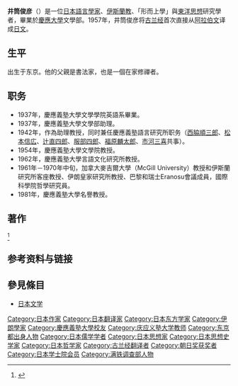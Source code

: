 {{japanese|japanese=井筒俊彦|kana=いづつ としひこ|romaji=Izutsu Toshihiko}}
'''井筒俊彦'''（{{bd|1914年|5月4日|1993年|1月7日}}）是一位[[日本|日本]][[語言學家|語言學家]]、[[伊斯蘭教|伊斯蘭教]]、「形而上學」與[[東洋思想|東洋思想]]研究學者，畢業於[[慶應大學|慶應大學]]文學部。1957年，井筒俊彦将[[古兰经|古兰经]]首次直接从[[阿拉伯文|阿拉伯文]]译成[[日文|日文]]。

==生平==
出生于东京。他的父親是書法家，也是一個在家修禪者。

==职务==
* 1937年，慶應義塾大學文學學院英語系畢業。
* 1937年，慶應義塾大學文學部助理。
* 1942年，作為助理教授，同时兼任慶應義塾語言研究所职务（[[西脇順三郎|西脇順三郎]]、[[松本信広|松本信広]]、[[辻直四郎|辻直四郎]]、[[服部四郎|服部四郎]]、[[福原麟太郎|福原麟太郎]]、[[市河三喜|市河三喜]]共事）。
* 1954年，慶應義塾大學文學院教授。
* 1962年，慶應義塾大學言語文化研究所教授。
* 1961年－1970年中旬，加拿大麥吉爾大學（McGill University）教授和伊斯蘭研究所客座教授、伊朗皇家研究所教授、巴黎和瑞士Eranosu會議成員，國際科學院哲學研究員。
* 1981年，慶應義塾大學名譽教授。

==著作==

<ref>{{Cite web |url=http://ja.wikipedia.org/wiki/%E4%BA%95%E7%AD%92%E4%BF%8A%E5%BD%A6 |title=存档副本 |accessdate=2011-08-30 |archive-date=2020-11-01 |archive-url=https://web.archive.org/web/20201101044839/https://ja.wikipedia.org/wiki/%E4%BA%95%E7%AD%92%E4%BF%8A%E5%BD%A6 |dead-url=no }}</ref>
==参考资料与链接==
<references />

== 參見條目 ==
* [[日本文学|日本文学]]
{{Authority control}}
{{Japan-academic-bio-stub}}

{{DEFAULTSORT:Izutsu, Toshihiko}}
[[Category:日本作家|Category:日本作家]]
[[Category:日本翻译家|Category:日本翻译家]]
[[Category:日本东方学家|Category:日本东方学家]]
[[Category:伊朗學家|Category:伊朗學家]]
[[Category:慶應義塾大學校友|Category:慶應義塾大學校友]]
[[Category:庆应义塾大学教师|Category:庆应义塾大学教师]]
[[Category:东京都出身人物|Category:东京都出身人物]]
[[Category:日本儒学学者|Category:日本儒学学者]]
[[Category:日本思想家|Category:日本思想家]]
[[Category:日本思想史学家|Category:日本思想史学家]]
[[Category:日本哲学家|Category:日本哲学家]]
[[Category:古兰经翻译者|Category:古兰经翻译者]]
[[Category:朝日奖获奖者|Category:朝日奖获奖者]]
[[Category:日本学士院会员|Category:日本学士院会员]]
[[Category:满铁调查部人物|Category:满铁调查部人物]]